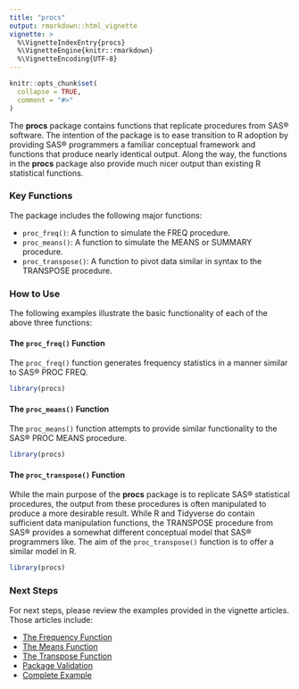```yaml
---
title: "procs"
output: rmarkdown::html_vignette
vignette: >
  %\VignetteIndexEntry{procs}
  %\VignetteEngine{knitr::rmarkdown}
  %\VignetteEncoding{UTF-8}
---
```


```r
knitr::opts_chunk$set(
  collapse = TRUE,
  comment = "#>"
)
```

The **procs** package contains functions that replicate procedures from
SAS® software. The intention of the package is to ease transition to R
adoption by providing SAS® programmers a familiar conceptual framework and 
functions that produce nearly identical output. Along the way, the 
functions in the **procs** package also provide much nicer output 
than existing R statistical functions.

### Key Functions

The package includes the following major functions:

* `proc_freq()`: A function to simulate the FREQ procedure.
* `proc_means()`: A function to simulate the MEANS or SUMMARY procedure.
* `proc_transpose()`: A function to pivot data similar in syntax to the TRANSPOSE procedure.


### How to Use


The following examples illustrate the basic functionality of each of the 
above three functions:

#### The `proc_freq()` Function

The `proc_freq()` function generates frequency statistics in a manner
similar to SAS® PROC FREQ.  

```r
library(procs)


```

#### The `proc_means()` Function

The `proc_means()` function attempts to provide similar functionality to 
the SAS® PROC MEANS procedure.

```r
library(procs)


```

#### The `proc_transpose()` Function

While the main purpose of the **procs** package is to replicate SAS® statistical
procedures, the output from these procedures is often manipulated to
produce a more desirable result.  While R and Tidyverse do contain sufficient
data manipulation functions, the TRANSPOSE procedure from SAS® provides a 
somewhat different conceptual model that SAS® programmers like.  The aim
of the `proc_transpose()` function is to offer a similar model in R.

```r
library(procs)


```

### Next Steps

For next steps, please review the examples provided in the vignette articles. 
Those articles include:

* [The Frequency Function](procs-freq.html)
* [The Means Function](procs-means.html)
* [The Transpose Function](procs-transpose.html)
* [Package Validation](procs-validation.html)
* [Complete Example](procs-example1.html)




